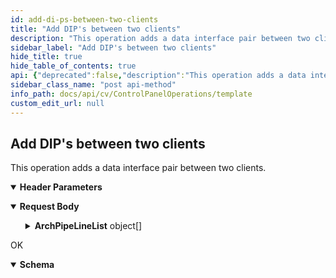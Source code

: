 ```yaml
---
id: add-di-ps-between-two-clients
title: "Add DIP's between two clients"
description: "This operation adds a data interface pair between two clients."
sidebar_label: "Add DIP's between two clients"
hide_title: true
hide_table_of_contents: true
api: {"deprecated":false,"description":"This operation adds a data interface pair between two clients.","operationId":"Add DIP's between two clients","parameters":[{"description":"","in":"header","name":"Authtoken","required":true,"schema":{"example":"{{TOKEN}}","type":"string"}}],"tags":["Data Interface Pairs"],"requestBody":{"content":{"application/json":{"schema":{"type":"object","properties":{"operationType":{"type":"integer"},"ArchPipeLineList":{"type":"array","items":{"type":"object","properties":{"destGroupId":{"type":"integer"},"srcGroupId":{"type":"integer"},"isActive":{"type":"integer"},"client2":{"type":"object","properties":{"name":{"type":"string"},"id":{"type":"integer"}}},"client1":{"type":"object","properties":{"name":{"type":"string"},"id":{"type":"integer"}}}}}}},"x-examples":{"Example 1":{"operationType":3,"ArchPipeLineList":[{"destGroupId":0,"srcGroupId":9035,"isActive":1,"client2":{"name":"1.2.236.192","id":758},"client1":{"name":"172.*","id":0}},{"destGroupId":0,"srcGroupId":9035,"isActive":1,"client2":{"name":"1.2.236.192","id":758},"client1":{"name":"No Default Interface","id":0}}]}}},"examples":{"ADD multiple DIPs between client group and client":{"value":{"operationType":3,"ArchPipeLineList":[{"destGroupId":0,"srcGroupId":9035,"isActive":1,"client2":{"name":"1.2.236.192","id":758},"client1":{"name":"172.*","id":0}},{"destGroupId":0,"srcGroupId":9035,"isActive":1,"client2":{"name":"1.2.236.192","id":758},"client1":{"name":"No Default Interface","id":0}}]}},"Add multiple DIPs between two client groups":{"value":{"operationType":3,"ArchPipeLineList":[{"destGroupId":9036,"srcGroupId":9035,"isActive":1,"client2":{"name":"192.168.100.14/24","id":0},"client1":{"name":"172.16.*","id":0}},{"destGroupId":9036,"srcGroupId":9035,"isActive":1,"client2":{"name":"10.*","id":0},"client1":{"name":"*.backup.com","id":0}}]}},"Update DIPs between two clients":{"value":{"operationType":3,"ArchPipeLineList":[{"destGroupId":0,"srcGroupId":0,"isActive":1,"client2":{"name":"172.17.8.212","id":50},"client1":{"name":"1.2.236.195","id":820}}]}},"Update DIPs between two client groups":{"value":{"operationType":0,"ArchPipeLineList":[{"destGroupId":0,"srcGroupId":0,"isActive":0,"client2":{"name":"string","id":0},"client1":{"name":"string","id":0}}]}},"Update DIPs between client group and client":{"value":{"operationType":3,"ArchPipeLineList":[{"destGroupId":0,"srcGroupId":9035,"isActive":1,"destGroupEntity":{},"destClientEntity":{},"client2":{"name":"1.2.236.192","id":758},"client1":{"name":"172.*","id":0},"srcClientEntity":{},"srcGroupEntity":{}},{"destGroupId":0,"srcGroupId":9035,"isActive":1,"destGroupEntity":{},"destClientEntity":{},"client2":{"name":"1.2.236.192","id":758},"client1":{"name":"*.com","id":0},"srcClientEntity":{},"srcGroupEntity":{}}]}},"DELETE single DIP":{"value":{"operationType":2,"ArchPipeLineList":[{"destGroupId":9038,"srcGroupId":4965,"isActive":1,"destGroupEntity":{},"destClientEntity":{},"client2":{"name":"*.*","id":0},"client1":{"name":"*.*","id":0},"srcClientEntity":{},"srcGroupEntity":{}}]}}}}}},"responses":{"200":{"description":"OK","content":{"application/json":{"schema":{"type":"object","properties":{"warningCode":{"type":"integer"},"errorMessage":{"type":"string"},"errorCode":{"type":"integer"},"warningMessage":{"type":"string"}},"x-examples":{"Example 1":{"warningCode":0,"errorMessage":"Successful","errorCode":0,"warningMessage":""}}}}}}},"method":"post","path":"/CommServ/DataInterfacePairs","servers":[{"url":"http://{hostname}/webconsole/api","variables":{"hostname":{"default":"localhost","description":"Webconsole"}}}],"jsonRequestBodyExample":{"operationType":0,"ArchPipeLineList":[{"destGroupId":0,"srcGroupId":0,"isActive":0,"client2":{"name":"string","id":0},"client1":{"name":"string","id":0}}]},"info":{"title":"Template","contact":{},"version":"1.0","description":"Template"},"postman":{"name":"Add DIP's between two clients","description":{"content":"This operation adds a data interface pair between two clients.","type":"text/plain"},"url":{"path":["CommServ","DataInterfacePairs"],"host":["{{baseUrl}}"],"query":[],"variable":[]},"header":[{"disabled":false,"description":{"content":"(Required) ","type":"text/plain"},"key":"Authtoken","value":""},{"key":"Content-Type","value":"application/json"},{"key":"Accept","value":"application/json"}],"method":"POST","body":{"mode":"raw","raw":"\"\"","options":{"raw":{"language":"json"}}}}}
sidebar_class_name: "post api-method"
info_path: docs/api/cv/ControlPanelOperations/template
custom_edit_url: null
---
```



## Add DIP's between two clients



This operation adds a data interface pair between two clients.

<details style={{"marginBottom":"1rem"}} data-collapsed={false} open={true}><summary style={{}}><strong>Header Parameters</strong></summary><div><ul><ParamsItem className={"paramsItem"} param={{"description":"","in":"header","name":"Authtoken","required":true,"schema":{"example":"{{TOKEN}}","type":"string"}}}></ParamsItem></ul></div></details><MimeTabs><TabItem label={"application/json"} value={"application/json-schema"}><details style={{}} data-collapsed={false} open={true}><summary style={{"textAlign":"left"}}><strong>Request Body</strong></summary><div style={{"textAlign":"left","marginLeft":"1rem"}}></div><ul style={{"marginLeft":"1rem"}}><SchemaItem collapsible={false} name={"operationType"} required={false} deprecated={undefined} schemaDescription={undefined} schemaName={"integer"} qualifierMessage={undefined} defaultValue={undefined}></SchemaItem><SchemaItem collapsible={true} className={"schemaItem"}><details style={{}}><summary style={{}}><strong>ArchPipeLineList</strong><span style={{"opacity":"0.6"}}> object[]</span></summary><div style={{"marginLeft":"1rem"}}><SchemaItem collapsible={false} name={"destGroupId"} required={false} deprecated={undefined} schemaDescription={undefined} schemaName={"integer"} qualifierMessage={undefined} defaultValue={undefined}></SchemaItem><SchemaItem collapsible={false} name={"srcGroupId"} required={false} deprecated={undefined} schemaDescription={undefined} schemaName={"integer"} qualifierMessage={undefined} defaultValue={undefined}></SchemaItem><SchemaItem collapsible={false} name={"isActive"} required={false} deprecated={undefined} schemaDescription={undefined} schemaName={"integer"} qualifierMessage={undefined} defaultValue={undefined}></SchemaItem><SchemaItem collapsible={true} className={"schemaItem"}><details style={{}}><summary style={{}}><strong>client2</strong><span style={{"opacity":"0.6"}}> object</span></summary><div style={{"marginLeft":"1rem"}}><SchemaItem collapsible={false} name={"name"} required={false} deprecated={undefined} schemaDescription={undefined} schemaName={"string"} qualifierMessage={undefined} defaultValue={undefined}></SchemaItem><SchemaItem collapsible={false} name={"id"} required={false} deprecated={undefined} schemaDescription={undefined} schemaName={"integer"} qualifierMessage={undefined} defaultValue={undefined}></SchemaItem></div></details></SchemaItem><SchemaItem collapsible={true} className={"schemaItem"}><details style={{}}><summary style={{}}><strong>client1</strong><span style={{"opacity":"0.6"}}> object</span></summary><div style={{"marginLeft":"1rem"}}><SchemaItem collapsible={false} name={"name"} required={false} deprecated={undefined} schemaDescription={undefined} schemaName={"string"} qualifierMessage={undefined} defaultValue={undefined}></SchemaItem><SchemaItem collapsible={false} name={"id"} required={false} deprecated={undefined} schemaDescription={undefined} schemaName={"integer"} qualifierMessage={undefined} defaultValue={undefined}></SchemaItem></div></details></SchemaItem></div></details></SchemaItem></ul></details></TabItem></MimeTabs><div><ApiTabs><TabItem label={"200"} value={"200"}><div>

OK

</div><div><MimeTabs schemaType={"response"}><TabItem label={"application/json"} value={"application/json"}><SchemaTabs><TabItem label={"Schema"} value={"Schema"}><details style={{}} data-collapsed={false} open={true}><summary style={{"textAlign":"left"}}><strong>Schema</strong></summary><div style={{"textAlign":"left","marginLeft":"1rem"}}></div><ul style={{"marginLeft":"1rem"}}><SchemaItem collapsible={false} name={"warningCode"} required={false} deprecated={undefined} schemaDescription={undefined} schemaName={"integer"} qualifierMessage={undefined} defaultValue={undefined}></SchemaItem><SchemaItem collapsible={false} name={"errorMessage"} required={false} deprecated={undefined} schemaDescription={undefined} schemaName={"string"} qualifierMessage={undefined} defaultValue={undefined}></SchemaItem><SchemaItem collapsible={false} name={"errorCode"} required={false} deprecated={undefined} schemaDescription={undefined} schemaName={"integer"} qualifierMessage={undefined} defaultValue={undefined}></SchemaItem><SchemaItem collapsible={false} name={"warningMessage"} required={false} deprecated={undefined} schemaDescription={undefined} schemaName={"string"} qualifierMessage={undefined} defaultValue={undefined}></SchemaItem></ul></details></TabItem><TabItem label={"Example (from schema)"} value={"Example (from schema)"}><ResponseSamples responseExample={"{\n  \"warningCode\": 0,\n  \"errorMessage\": \"string\",\n  \"errorCode\": 0,\n  \"warningMessage\": \"string\"\n}"} language={"json"}></ResponseSamples></TabItem></SchemaTabs></TabItem></MimeTabs></div></TabItem></ApiTabs></div>
      